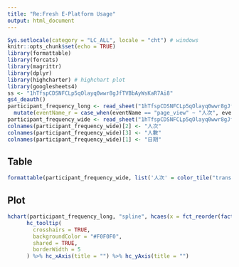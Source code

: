 ```yaml
---
title: "Re:Fresh E-Platform Usage"
output: html_document
---
```


```r
Sys.setlocale(category = "LC_ALL", locale = "cht") # windows
knitr::opts_chunk$set(echo = TRUE)
library(formattable)
library(forcats)
library(magrittr)
library(dplyr)
library(highcharter) # highchart plot
library(googlesheets4)
ss <- "1hTfspCDSNFCLp5qOlayq0wwr8gJfTVBbAyWsKaR7Ai8"
gs4_deauth()
participant_frequency_long <- read_sheet("1hTfspCDSNFCLp5qOlayq0wwr8gJfTVBbAyWsKaR7Ai8", sheet = "participant_frequency_long")  %>% 
  mutate(eventName_r = case_when(eventName == "page_view" ~ "人次", eventName == "first_visit" ~ "人數"))
participant_frequency_wide <- read_sheet("1hTfspCDSNFCLp5qOlayq0wwr8gJfTVBbAyWsKaR7Ai8", sheet = "participant_frequency_wide") %>% select(7, 3, 8) 
colnames(participant_frequency_wide)[2] <- "人次"
colnames(participant_frequency_wide)[3] <- "人數"
colnames(participant_frequency_wide)[1] <- "日期"
```

## Table

```r
formattable(participant_frequency_wide, list('人次' = color_tile("transparent", "pink"), '人數' = color_tile("transparent", "lightblue")))
```

## Plot

```r
hchart(participant_frequency_long, "spline", hcaes(x = fct_reorder(factor(year.month), rowid), y = eventCount , group = eventName_r)) %>%
      hc_tooltip(
        crosshairs = TRUE,
        backgroundColor = "#F0F0F0",
        shared = TRUE, 
        borderWidth = 5
      ) %>% hc_xAxis(title = "") %>% hc_yAxis(title = "")
```
